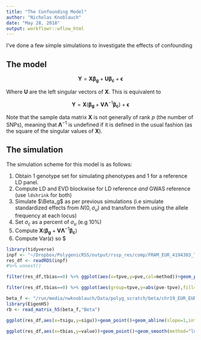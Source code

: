 ```yaml
---
title: "The Confounding Model"
author: "Nicholas Knoblauch"
date: "May 28, 2018"
output: workflowr::wflow_html
---
```


I've done a few simple simulations to investigate the effects of confounding


## The model


$$\textbf{Y}= \textbf{X} \boldsymbol{\beta_g}+\textbf{U}\boldsymbol{\beta_c}+\boldsymbol{\epsilon}$$

Where $\boldsymbol{U}$ are the left singular vectors of $\boldsymbol{X}$.  This is equivalent to 

$$\textbf{Y}= \textbf{X}(\boldsymbol{\beta_g}+\textbf{V}\boldsymbol{\Lambda}^{-1}\boldsymbol{\beta_c})+\boldsymbol{\epsilon}$$

Note that the sample data matrix $\textbf{X}$ is not generally of rank $p$ (the number of SNPs), meaning that $\boldsymbol{\Lambda}^{-1}$ is undefined if it is defined in the usual fashion (as the square of the singular values of $\textbf{X}$).




## The simulation

The simulation scheme for this model is as follows:

1) Obtain 1 genotype set for simulating phenotypes and 1 for a reference LD panel.
2) Compute LD and EVD blockwise for LD reference _and_ GWAS reference (use `ldshrink` for both)
3) Simulate $\Beta_g$ as per previous simulations (i.e simulate standardized effects from $N(0,\sigma_u$) and transform them using the allele frequency at each locus)
4) Set $\sigma_c$ as a percent of $\sigma_u$ (e.g 10%)
5) Compute $\textbf{X}(\boldsymbol{\beta_g}+\textbf{V}\boldsymbol{\Lambda}^{-1}\boldsymbol{\beta_c})$
6) Compute $\text{Var}(\epsilon)$ so $\frac{\text{Var(\textbf{Y})}{}}

```r
library(tidyverse)
inpf <- "~/Dropbox/PolygenicRSS/output/rssp_res/comp/FRAM_EUR_4194303_T_T_EUR_NewDirB_T_T_3_gwas_RSSp_res_gwas_0.001_1.RDS"
res_df <- readRDS(inpf)
#%>% unnest()
```

```r
filter(res_df,tbias==0) %>% ggplot(aes(x=tpve,y=pve,col=method))+geom_point()+facet_wrap(~method)+geom_smooth(method="lm")+geom_abline(slope=1)
```


```r
filter(res_df,tbias==0) %>% ggplot(aes(group=tpve,y=abs(pve-tpve),fill=method))+geom_boxplot()
```



```r
beta_f <- "/run/media/nwknoblauch/Data/polyg_scratch/beta/chr19_EUR_EUR_NewDirC_beta.h5"
library(EigenH5)
rb <- read_matrix_h5(beta_f,"Beta")
```


```r
ggplot(res_df,aes(x=tsigu,y=sigu))+geom_point()+geom_abline(slope=1,intercept=0)+geom_smooth(method="lm")+xlab(bquote(sigma[u]))+ylab(bquote(hat(sigma[u])))
```



```r
ggplot(res_df,aes(x=tbias,y=value))+geom_point()+geom_smooth(method="lm")+geom_abline(slope=1,intercept=0)+xlab(bquote(sigma[u]))+ylab(bquote(hat(sigma[u])))
```






